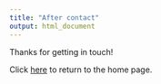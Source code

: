 ```yaml
---
title: "After contact"
output: html_document
---
```


Thanks for getting in touch!

Click [here](https://rahulan-c.github.io/lichess4545-stats) to return to the home page.
